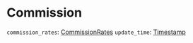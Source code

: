 # Commission

`commission_rates`: [CommissionRates]
`update_time`: [Timestamp]

[CommissionRates]: /types/commission_rates
[Timestamp]: /types/timestamp
